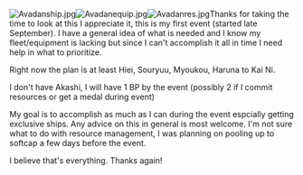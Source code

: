 [[File:Avadanship.jpg|thumb]][[File:Avadanequip.jpg|thumb]][[File:Avadanres.jpg|thumb]]Thanks for taking the time to look at this I appreciate it, this is my first event (started late September). I have a general idea of what is needed and I know my fleet/equipment is lacking but since I can't accomplish it all in time I need help in what to prioritize.

Right now the plan is at least Hiei, Souryuu, Myoukou, Haruna to Kai Ni.

I don't have Akashi, I will have 1 BP by the event (possibly 2 if I commit resources or get a medal during event) 

My goal is to accomplish as much as I can during the event espcially getting exclusive ships. Any advice on this in general is most welcome. I'm not sure what to do with resource management, I was planning on pooling up to softcap a few days before the event.

I believe that's everything. Thanks again!<ac_metadata title="In need of advice for fall event"> </ac_metadata>